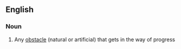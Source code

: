 ==English==

===Noun===
{{en-noun}}

# {{context|British|military|slang}} Any [[obstacle]] (natural or artificial) that gets in the way of progress